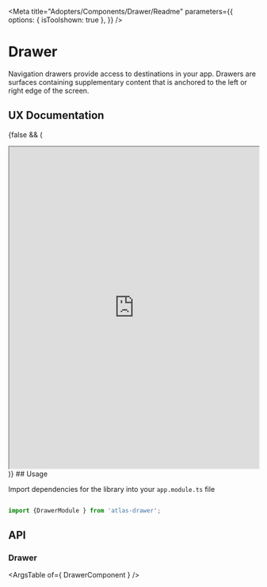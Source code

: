 
<Meta title="Adopters/Components/Drawer/Readme" 
parameters={{
    options: {
      isToolshown: true
    },
  }}
 />

# Drawer

Navigation drawers provide access to destinations in your app. Drawers are surfaces containing supplementary content that is anchored to the left or right edge of the screen.

## UX Documentation
{false && (
<iframe
    src='https://www.figma.com/embed?embed_host=share&url=https%3A%2F%2Fwww.figma.com%2Ffile%2FLJ8iRb9QwRVlucmBXkng1V%2FDrawer---Foundations-0.0.2-Components-Documentation%3Fnode-id%3D13866%253A22999' 
    allowFullScreen="true"
    width='100%'
    height='650px'
    style={{border: 'none'}}
></iframe>
)}
## Usage

Import dependencies for the library into your ```app.module.ts``` file

```ts

import {DrawerModule } from 'atlas-drawer';

```

## API

### Drawer

<ArgsTable of={ DrawerComponent } />
